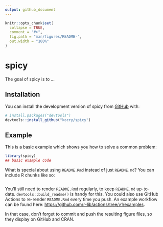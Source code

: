 ```yaml
---
output: github_document
---
```


<!-- README.md is generated from README.Rmd. Please edit that file -->

```r
knitr::opts_chunk$set(
  collapse = TRUE,
  comment = "#>",
  fig.path = "man/figures/README-",
  out.width = "100%"
)
```

# spicy

<!-- badges: start -->
<!-- badges: end -->

The goal of spicy is to ...

## Installation

You can install the development version of spicy from [GitHub](https://github.com/) with:

``` r
# install.packages("devtools")
devtools::install_github("kocry/spicy")
```

## Example

This is a basic example which shows you how to solve a common problem:

```r
library(spicy)
## basic example code
```

What is special about using `README.Rmd` instead of just `README.md`? You can include R chunks like so:

```r
```

You'll still need to render `README.Rmd` regularly, to keep `README.md` up-to-date. `devtools::build_readme()` is handy for this. You could also use GitHub Actions to re-render `README.Rmd` every time you push. An example workflow can be found here: <https://github.com/r-lib/actions/tree/v1/examples>.


In that case, don't forget to commit and push the resulting figure files, so they display on GitHub and CRAN.
